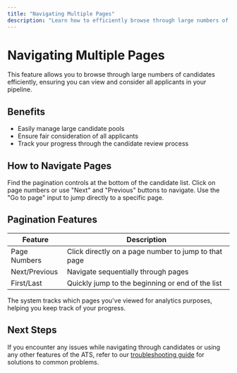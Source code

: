 ```yaml
---
title: "Navigating Multiple Pages"
description: "Learn how to efficiently browse through large numbers of candidates in your ATS"
---
```


# Navigating Multiple Pages

This feature allows you to browse through large numbers of candidates efficiently, ensuring you can view and consider all applicants in your pipeline.

## Benefits

- Easily manage large candidate pools
- Ensure fair consideration of all applicants
- Track your progress through the candidate review process

## How to Navigate Pages

<Steps>
  <Step title="Locate Controls">
    Find the pagination controls at the bottom of the candidate list.
  </Step>
  <Step title="Change Pages">
    Click on page numbers or use "Next" and "Previous" buttons to navigate.
  </Step>
  <Step title="Jump to Page">
    Use the "Go to page" input to jump directly to a specific page.
  </Step>
</Steps>

## Pagination Features

| Feature | Description |
|---------|-------------|
| Page Numbers | Click directly on a page number to jump to that page |
| Next/Previous | Navigate sequentially through pages |
| First/Last | Quickly jump to the beginning or end of the list |

<Info>
  The system tracks which pages you've viewed for analytics purposes, helping you keep track of your progress.
</Info>

## Next Steps

If you encounter any issues while navigating through candidates or using any other features of the ATS, refer to our [troubleshooting guide](/candidate-pipeline-view/troubleshooting) for solutions to common problems.